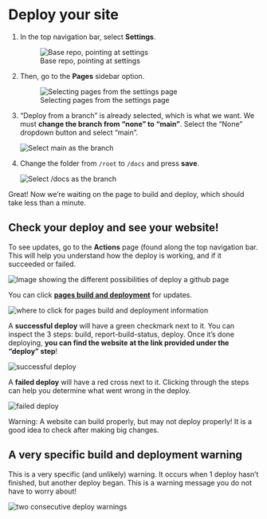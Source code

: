 # Deploy your site {#deploy-website}

1.  In the top navigation bar, select **Settings**.

    ::: {.callout type="gray" title="See image" collapsible="true" style="plain" icon="fa-solid fa-image"}
    ![Base repo, pointing at settings](img/git-instruct/github-settings.png)
    :::

2.  Then, go to the **Pages** sidebar option.

    ::: {.callout type="gray" title="See image" collapsible="true" style="plain" icon="fa-solid fa-image"}
    ![Selecting pages from the settings page](img/git-instruct/github-select-pages.png)
    :::

3.  "Deploy from a branch" is already selected, which is what we want. We must **change the branch from "none" to "main"**. Select the "None" dropdown button and select "main".

    ::: {.callout type="gray" title="See image" collapsible="true" style="plain" icon="fa-solid fa-image"}
    ![Select main as the branch](img/git-instruct/github-deploy-main.png)\
    :::

4.  Change the folder from `/root` to `/docs` and press **save**.

    ::: {.callout type="gray" title="See image" collapsible="true" style="plain" icon="fa-solid fa-image"}
    ![Select /docs as the branch](img/git-instruct/github-deploy-docs.png)\
    :::
    
Great! Now we're waiting on the page to build and deploy, which should take less than a minute.
  
## Check your deploy and see your website! {#check-deploy}
        
To see updates, go to the **Actions** page (found along the top navigation bar. This will help you understand how the deploy is working, and if it succeeded or failed.

::: {.callout type="gray" title="See image" collapsible="true" style="plain" icon="fa-solid fa-image"}

![Image showing the different possibilities of deploy a github page](img/git-instruct/github-pages-actions-explained.png)\

:::

You can click <u>**pages build and deployment**</u> for updates.


::: {.callout type="gray" title="See image" collapsible="true" style="plain" icon="fa-solid fa-image"}

![where to click for pages build and deployment information](img/git-instruct/pages-build-and-deployment.png)\

:::

A **successful deploy** will have a green checkmark next to it. You can inspect the 3 steps: build, report-build-status, deploy. Once it's done deploying, **you can find the website at the link provided under the "deploy" step**!

::: {.callout type="gray" title="See image" collapsible="true" style="plain" icon="fa-solid fa-image"}

![successful deploy](img/git-instruct/successful-deploy.png)\

:::

A **failed deploy** will have a red cross next to it. Clicking through the steps can help you determine what went wrong in the deploy.

::: {.callout type="gray" title="See image" collapsible="true" style="plain" icon="fa-solid fa-image"}

![failed deploy](img/git-instruct/failed-deploy.png)\

:::

::: {.callout type="orange" title="Important!" style="subtle" icon="true"}

Warning: A website can build properly, but may not deploy properly! It is a good idea to check after making big changes.

:::

## A very specific build and deployment warning {-}

This is a very specific (and unlikely) warning. It occurs when 1 deploy hasn't finished, but another deploy began. This is a warning message you do not have to worry about!

::: {.callout type="gray" title="See image" collapsible="true" style="plain" icon="fa-solid fa-image"}

![two consecutive deploy warnings](img/git-instruct/exclamation-point-deploy-warning.png)\

:::
